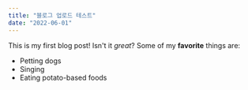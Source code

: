 ```yaml
---
title: "블로그 업로드 테스트"
date: "2022-06-01"
---
```


This is my first blog post! Isn't it _great_?
Some of my **favorite** things are:

- Petting dogs
- Singing
- Eating potato-based foods
